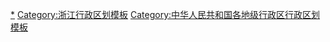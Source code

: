 {{Navbox
|listclass = hlist
|name = 湖州市行政区划
|title = [[湖州市]]行政区划
|above = 省级行政区：[[浙江省]]　　市政府驻地：[[吴兴区]]
|image = [[File:Administrative Division Huzhou.png|150px]]
|state = {{{state<includeonly>|collapsed</includeonly>}}}

|group1style = background: #ececec; text-align: center;
|group1 = [[县级行政区]]
|liststyle = background: #ececec; text-align: center;
|list1 = 5[[县级行政区]]（2[[市辖区]]、3[[县]]）；71[[乡级行政区]]（26[[街道办事处]]、39[[行政建制镇|镇]]、6[[乡 (中华人民共和国)|乡]]）

|group2 = [[市辖区]]
|groupstyle = text-align: center;
|list2 = {{Navbox|child

|group1 = [[吴兴区]]
|list1 =  {{Navbox|child
|group1 = 7街道
|list1 =
* [[月河街道]]
* [[朝阳街道 (湖州市)|朝阳街道]]
* [[爱山街道]]
* [[飞英街道]]
* [[龙泉街道 (湖州市)|龙泉街道]]
* [[環渚街道]]
* [[湖东街道 (湖州市)|湖东街道]]
|group2 = 5镇
|list2 =
* [[织里镇]]
* [[八里店镇]]
* [[妙西镇]]
* [[東林鎮 (湖州市)|东林镇]]
* [[埭溪镇]]
|group3 = 1乡
|list3 =
* [[道场乡]]
|group4 = [[湖州经济技术开发区|湖州开发区]]
|group4style = background: #ececec
|list4 = {{Navbox|child
|group1 = 4街道
|groupstyle = background: #ececec
|list1 =
* [[凤凰街道 (湖州市)|凤凰街道]]
* [[康山街道]]
* [[龙溪街道 (湖州市)|龙溪街道]]
* [[楊家埠街道]]
}}
|group5 = 太湖度假区
|group5style = background: #ececec
|list5 = {{Navbox|child
|group1 = 2街道
|groupstyle = background: #ececec
|list1 =
* [[仁皇山街道]]
* [[濱湖街道 (湖州市)|滨湖街道]]
}}
}}

|group2 = [[南浔区]]
|list2 =  {{Navbox|child
|group1 = 9镇
|list1 =
* [[南浔镇]]
* [[练市镇]]
* [[双林镇 (湖州市)|双林镇]]
* [[善琏镇]]
* [[旧馆镇]]
* [[菱湖镇]]
* [[和孚镇]]
* [[千金镇]]
* [[石淙镇]]
}}
}}

|group3 = [[县]]
|list3 = {{Navbox|child

|group1 = [[德清县]]
|list1 =  {{Navbox|child
|group1 = 5街道
|list1 =
* [[下渚湖街道]]
* [[武康街道]]
* [[舞阳街道]]
* [[阜溪街道]]
* [[康乾街道]]
|group2 = 8镇
|list2 =
* [[乾元镇]]
* [[洛舍镇]]
* [[雷甸镇]]
* [[钟管镇]]
* [[新市镇 (德清县)|新市镇]]
* [[新安镇 (德清县)|新安镇]]
* [[禹越镇]]
* [[莫干山镇]]
}}

|group2 = [[长兴县]]
|list2 =  {{Navbox|child
|group1 = 4街道
|list1 =
* [[雉城街道]]
* [[画溪街道]]
* [[太湖街道 (长兴县)|太湖街道]]
* [[龙山街道 (长兴县)|龙山街道]]
|group2 = 9镇
|list2 =
* [[洪桥镇 (长兴县)|洪桥镇]]
* [[李家巷镇]]
* [[夹浦镇]]
* [[林城镇 (长兴县)|林城镇]]
* [[泗安镇]]
* [[虹星桥镇]]
* [[和平镇 (长兴县)|和平镇]]
* [[小浦镇]]
* [[煤山镇]]
|group3 = 2乡
|list3 =
* [[水口乡 (长兴县)|水口乡]]
* [[吕山乡]]
}}

|group3 = [[安吉县]]
|list3 =  {{Navbox|child
|group1 = 3街道
|list1 =
* [[昌硕街道]]
* [[灵峰街道]]
* [[孝源街道]]
|group2 = 8镇
|list2 =
* [[鄣吴镇]]
* [[杭垓镇]]
* [[孝丰镇]]
* [[报福镇]]
* [[章村镇]]
* [[天荒坪镇]]
* [[梅溪镇 (安吉县)|梅溪镇]]
* [[天子湖镇]]
|group3 = 3乡
|list3 =
* [[溪龙乡]]
* [[上墅乡]]
* [[山川乡]]
|group4 = 安吉开发区
|group4style = background: #ececec;
|list4 = {{Navbox|child
|group1 = 1街道
|groupstyle = background: #ececec;
|list1 =
* [[递铺街道]]
}}
}}
}}
}}<noinclude>
[[Category:湖州行政区划|*]]
[[Category:浙江行政区划模板]]
[[Category:中华人民共和国各地级行政区行政区划模板]]
</noinclude>